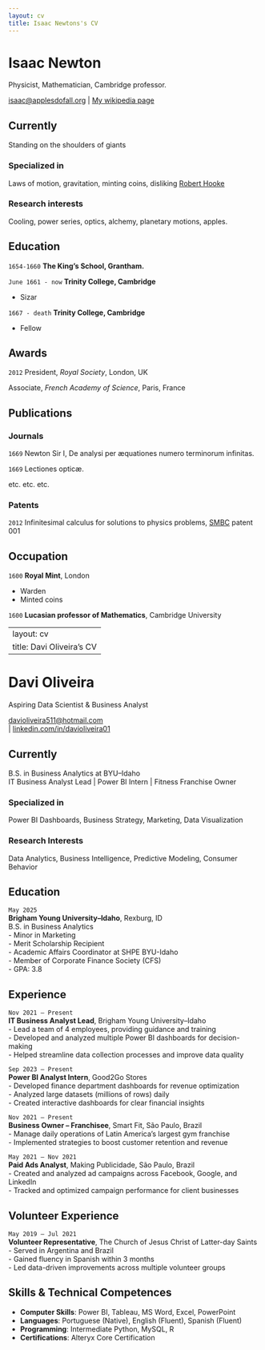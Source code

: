 ```yaml
---
layout: cv
title: Isaac Newtons's CV
---
```

# Isaac Newton
Physicist, Mathematician, Cambridge professor.

<div id="webaddress">
<a href="isaac@applesdofall.org">isaac@applesdofall.org</a>
| <a href="http://en.wikipedia.org/wiki/Isaac_Newton">My wikipedia page</a>
</div>


## Currently

Standing on the shoulders of giants

### Specialized in

Laws of motion, gravitation, minting coins, disliking [Robert Hooke](http://en.wikipedia.org/wiki/Robert_Hooke)


### Research interests

Cooling, power series, optics, alchemy, planetary motions, apples.


## Education

`1654-1660`
__The King's School, Grantham.__

`June 1661 - now`
__Trinity College, Cambridge__

- Sizar

`1667 - death`
__Trinity College, Cambridge__

- Fellow



## Awards

`2012`
President, *Royal Society*, London, UK

Associate, *French Academy of Science*, Paris, France



## Publications

<!-- A list is also available [online](http://scholar.google.co.uk/citations?user=LTOTl0YAAAAJ) -->

### Journals

`1669`
Newton Sir I, De analysi per æquationes numero terminorum infinitas. 

`1669`
Lectiones opticæ.

etc. etc. etc.

### Patents

`2012`
Infinitesimal calculus for solutions to physics problems, [SMBC](http://www.techdirt.com/articles/20121011/09312820678/if-patents-had-been-around-time-newton.shtml) patent 001


## Occupation

`1600`
__Royal Mint__, London

- Warden
- Minted coins

`1600`
__Lucasian professor of Mathematics__, Cambridge University



<!-- ### Footer

Last updated: May 2013 -->

---
layout: cv
title: Davi Oliveira's CV
---

# Davi Oliveira
Aspiring Data Scientist & Business Analyst

<div id="webaddress">
<a href="mailto:davioliveira511@hotmail.com">davioliveira511@hotmail.com</a>  
| <a href="https://www.linkedin.com/in/davioliveira01">linkedin.com/in/davioliveira01</a>  
</div>

## Currently

B.S. in Business Analytics at BYU–Idaho  
IT Business Analyst Lead | Power BI Intern | Fitness Franchise Owner  

### Specialized in

Power BI Dashboards, Business Strategy, Marketing, Data Visualization

### Research Interests

Data Analytics, Business Intelligence, Predictive Modeling, Consumer Behavior


## Education

`May 2025`  
__Brigham Young University–Idaho__, Rexburg, ID  
B.S. in Business Analytics  
- Minor in Marketing  
- Merit Scholarship Recipient  
- Academic Affairs Coordinator at SHPE BYU-Idaho  
- Member of Corporate Finance Society (CFS)  
- GPA: 3.8  


## Experience

`Nov 2021 – Present`  
__IT Business Analyst Lead__, Brigham Young University–Idaho  
- Lead a team of 4 employees, providing guidance and training  
- Developed and analyzed multiple Power BI dashboards for decision-making  
- Helped streamline data collection processes and improve data quality

`Sep 2023 – Present`  
__Power BI Analyst Intern__, Good2Go Stores  
- Developed finance department dashboards for revenue optimization  
- Analyzed large datasets (millions of rows) daily  
- Created interactive dashboards for clear financial insights

`Nov 2021 – Present`  
__Business Owner – Franchisee__, Smart Fit, São Paulo, Brazil  
- Manage daily operations of Latin America’s largest gym franchise  
- Implemented strategies to boost customer retention and revenue

`May 2021 – Nov 2021`  
__Paid Ads Analyst__, Making Publicidade, São Paulo, Brazil  
- Created and analyzed ad campaigns across Facebook, Google, and LinkedIn  
- Tracked and optimized campaign performance for client businesses  


## Volunteer Experience

`May 2019 – Jul 2021`  
__Volunteer Representative__, The Church of Jesus Christ of Latter-day Saints  
- Served in Argentina and Brazil  
- Gained fluency in Spanish within 3 months  
- Led data-driven improvements across multiple volunteer groups  


## Skills & Technical Competences

- **Computer Skills**: Power BI, Tableau, MS Word, Excel, PowerPoint  
- **Languages**: Portuguese (Native), English (Fluent), Spanish (Fluent)  
- **Programming**: Intermediate Python, MySQL, R  
- **Certifications**: Alteryx Core Certification
